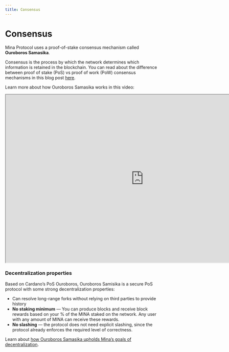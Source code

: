 ```yaml
---
title: Consensus
---
```


# Consensus

Mina Protocol uses a proof-of-stake consensus mechanism called **Ouroboros Samasika**. 

Consensus is the process by which the network determines which information is retained in the blockchain. You can read about the difference between proof of stake (PoS) vs proof of work (PoW) consensus mechanisms in this blog post <a href="https://minaprotocol.com/blog/proof-of-work-vs-proof-of-stake">here</a>.

Learn more about how Ouroboros Samasika works in this video:

<iframe
  width="900"
  height="550"
  src="https://www.youtube.com/embed/NpjuGYcJICA"
  allow="accelerometer; autoplay; clipboard-write; encrypted-media; gyroscope; picture-in-picture; web-share"
  allowfullscreen
></iframe>

### Decentralization properties
Based on Cardano’s PoS Ouroboros, Ouroboros Samisika is a secure PoS protocol with some strong decentralization properties: 

- Can resolve long-range forks without relying on third parties to provide history
- **No staking minimum** — You can produce blocks and receive block rewards based on your % of the MINA staked on the network. Any user with any amount of MINA can receive these rewards.
- **No slashing** — the protocol does not need explicit slashing, since the protocol already enforces the required level of correctness.

Learn about <a href="https://minaprotocol.com/blog/how-ouroboros-samasika-upholds-minas-goals-of-decentralization"> how Ouroboros Samasika upholds Mina’s goals of decentralization</a>.
